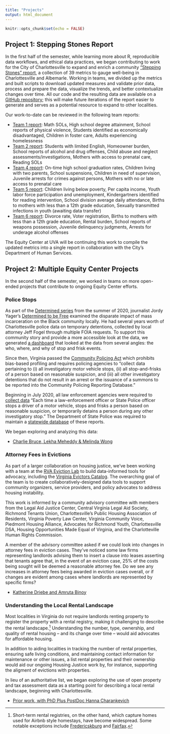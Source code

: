 ```yaml
---
title: "Projects"
output: html_document
---
```


```r
knitr::opts_chunk$set(echo = FALSE)
```

## Project 1: Stepping Stones Report

In the first half of the semester, while learning more about R, reproducible data workflows, and ethical data practices, we began contributing to work for the City of Charlottesville to expand and enrich a community ["Stepping Stones" report](https://www.charlottesville.gov/1623/Stepping-Stones-Report), a collection of 39 metrics to gauge well-being in Charlottesville and Albemarle. Working in teams, we divided up the metrics and built scripts to download updated measures and validate prior data, process and prepare the data, visualize the trends, and better contextualize changes over time. All our code and the resulting data are available on a [GitHub repository](https://github.com/virginiaequitycenter/stepping-stones/); this will make future iterations of the report easier to generate and serves as a potential resource to expand to other localities.

Our work-to-date can be reviewed in the following team reports:

* [Team 1 report](../projects/team1report.html): Math SOLs, High school degree attainment, School reports of physical violence, Students identified as economically disadvantaged, Children in foster care, Adults experiencing homelessness
* [Team 2 report](../projects/team2report.html): Students with limited English, Homeowner burden, School reports of alcohol and drug offenses, Child abuse and neglect assessments/investigations, Mothers with access to prenatal care, Reading SOLs
* [Team 4 report](../projects/team4report.html): On-time high school graduation rates, Children living with two parents, School suspensions, Children in need of supervision, Juvenile arrests for crimes against persons, Mothers with no or late access to prenatal care 
* [Team 5 report](../projects/team5report.html): Children living below poverty, Per capita income, Youth labor force participation and unemployment, Kindergartners identified for reading intervention, School division average daily attendance, Births to mothers with less than a 12th grade education, Sexually transmitted infections in youth (awaiting data transfer) 
* [Team 6 report](../projects/team6report.html): Divorce rate, Voter registration, Births to mothers with less than a 12th grade education, Rental burden, School reports of weapons possession, Juvenile delinquency judgments, Arrests for underage alcohol offenses

The Equity Center at UVA will be continuing this work to compile the updated metrics into a single report in collaboration with the City's Department of Human Services.

## Project 2: Multiple Equity Center Projects

In the second half of the semester, we worked in teams on more open-ended projects that contribute to ongoing Equity Center efforts.

### Police Stops
As part of the [Determined series](https://www.cvilletomorrow.org/articles/determined-stories-of-resilience-in-a-broken-ecosystem/) from the summer of 2020, journalist Jordy Yager’s [Determined to be Free](https://www.cvilletomorrow.org/articles/determined-to-be-free/) examined the disparate impact of mass incarceration on the Black community locally. He had several years worth of Charlottesville police data on temporary detentions, collected by local attorney Jeff Fogel through multiple FOIA requests. To support this community story and provide a more accessible look at the data, we generated [a dashboard](https://virginiaequitycenter.github.io/cvilleequity_stopandfrisk/) that looked at the data from several angles: the who, where, and why of stop and frisk events. 

Since then, Virginia passed the [Community Policing Act](https://law.lis.virginia.gov/vacode/title52/chapter6.1/) which prohibits bias-based profiling and requires policing agencies to “collect data pertaining to (i) all investigatory motor vehicle stops, (ii) all stop-and-frisks of a person based on reasonable suspicion, and (iii) all other investigatory detentions that do not result in an arrest or the issuance of a summons to be reported into the Community Policing Reporting Database.”

Beginning in July 2020, all law enforcement agencies were required to [collect data](https://law.lis.virginia.gov/vacode/title52/chapter6.1/section52-30.2/) “Each time a law-enforcement officer or State Police officer stops a driver of a motor vehicle, stops and frisks a person based on reasonable suspicion, or temporarily detains a person during any other investigatory stop.” The Department of State Police was required to maintain a [statewide database](https://data.virginia.gov/stories/s/Virginia-Community-Policing-Act-Data-Collection/rden-cz3h/) of these reports.

We began exploring and analyzing this data:

* [Charlie Bruce, Lekha Meheddy & Melinda Wong](https://melindajwong.shinyapps.io/community_policing_final/)

### Attorney Fees in Evictions
As part of a larger collaboration on housing justice, we’ve been working with a team at the [RVA Eviction Lab](https://rampages.us/rvaevictionlab/) to build data-informed tools for advocacy, including the [Virginia Evictors Catalog](https://virginiaequitycenter.shinyapps.io/va-evictors-catalog/). The overarching goal of the team is to create collaboratively-designed data tools to support community organizers, service providers, and policy advocates to address housing instability. 

This work is informed by a community advisory committee with members from the Legal Aid Justice Center, Central Virginia Legal Aid Society, Richmond Tenants Union, Charlottesville’s Public Housing Association of Residents, Virginia Poverty Law Center, Virginia Community Voice, Piedmont Housing Alliance, Advocates for Richmond Youth, Charlottesville DSA, Housing Opportunities Made Equal of Virginia, and the Charlotteville Human Rights Commission. 

A member of the advisory committee asked if we could look into changes in attorney fees in eviction cases. They've noticed some law firms representing landlords advising them to insert a clause into leases asserting that tenants agree that, in the event of an eviction case, 25% of the costs being sought will be deemed a reasonable attorney fee. Do we see any increases in attorney fees being awarded in eviction cases overall, or if changes are evident among cases where landlords are represented by specific firms?

* [Katherine Driebe and Amruta Binoy](https://commpaslab.shinyapps.io/Eviction-Fees-App/)

### Understanding the Local Rental Landscape 
Most localities in Virginia do not require landlords renting property to register the property with a rental registry, making it challenging to describe the rental landscape.^[Short-term rental registries, on the other hand, which capture homes used for Airbnb style homestays, have become widespread. Some notable exceptions include [Fredericskburg](https://www.fredericksburgva.gov/304/Landlord-License) and [Fairfax](https://www.fairfaxva.gov/government/code-administration/property-maintenance/rental-properties).] Understanding the number, type, ownership, and quality of rental housing -- and its change over time -- would aid advocates for affordable housing.

In addition to aiding localities in tracking the number of rental properties, ensuring safe living conditions, and maintaining contact information for maintenance or other issues, a list rental properties and their ownership would aid our ongoing Housing Justice work by, for instance, supporting the aligment of evictions with properties.

In lieu of an authoritative list, we began exploring the use of open property and tax assessment data as a starting point for describing a local rental landscape, beginning with Charlottesville.

* [Prior work, with  PhD Plus PostDoc 
Hanna Charankevich](https://github.com/virginiaequitycenter/rental-database/blob/main/cville_rental_property_map.png)
